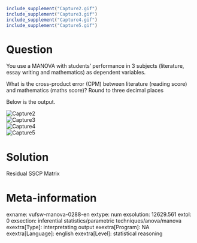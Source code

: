 ```{r, echo = FALSE, results = "hide"}
include_supplement("Capture2.gif")
include_supplement("Capture3.gif")
include_supplement("Capture4.gif")
include_supplement("Capture5.gif")
```

Question
========
You use a MANOVA with students' performance in 3 subjects (literature,
essay writing and mathematics) as dependent variables.   
  
What is the cross-product error (CPM) between literature (reading score)
and mathematics (maths score)? Round to three decimal places   
  
Below is the output.  
  
<img src="Capture2.gif" class="fr-fic fr-dii tvcss_2" alt="Capture2" />  
<img src="Capture3.gif" class="fr-fic fr-dii tvcss_3" alt="Capture3" />  
<img src="Capture4.gif" class="fr-fic fr-dii tvcss_4" alt="Capture4" />  
<img src="Capture5.gif" class="fr-fic fr-dii tvcss_5" alt="Capture5" />


Solution
========





Residual SSCP Matrix





Meta-information
================
exname: vufsw-manova-0288-en
extype: num
exsolution: 12629.561
extol: 0
exsection: inferential statistics/parametric techniques/anova/manova
exextra[Type]: interpretating output
exextra[Program]: NA
exextra[Language]: english
exextra[Level]: statistical reasoning

